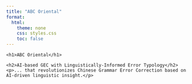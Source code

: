 ```yaml
---
title: "ABC Oriental"
format:
  html:
    theme: none
    css: styles.css
    toc: false
---
```


<!-- Hero Section -->
<section class="hero-section">
  <div class="hero-text">
    <h1>ABC Oriental</h1>
  </div>
</section>

<!-- Info Section with Parallax -->
<section class="info-section">
  <div class="info-text">
    <h2>AI-based GEC with Linguistically-Informed Error Typology</h2>
    <p>... that revolutionizes Chinese Grammar Error Correction based on AI-driven linguistic insight.</p>
  </div>
</section>